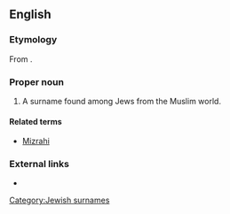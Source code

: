 ==English==

===Etymology===
From {{He.}} {{term|מזרחי||eastern, easterner|sc=Hebr|tr=mizrakhí}}.

===Proper noun===
{{en-proper noun}}

# A surname found among Jews from the Muslim world.

====Related terms====
* [[Mizrahi]]

===External links===
* {{projectlink|pedia}}

[[Category:Jewish surnames]]
